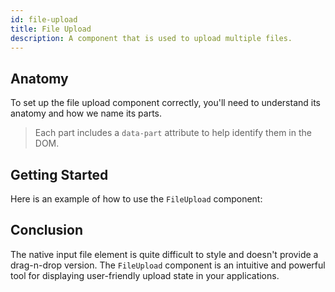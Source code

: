 ```yaml
---
id: file-upload
title: File Upload
description: A component that is used to upload multiple files.
---
```



<ComponentPreview />

## Anatomy

To set up the file upload component correctly, you'll need to understand its
anatomy and how we name its parts.

> Each part includes a `data-part` attribute to help identify them in the DOM.

<Anatomy id="file-upload" />

## Getting Started

Here is an example of how to use the `FileUpload` component:

<Story id="Basic" />

## Conclusion

The native input file element is quite difficult to style and doesn't provide a
drag-n-drop version. The `FileUpload` component is an intuitive and powerful
tool for displaying user-friendly upload state in your applications.
